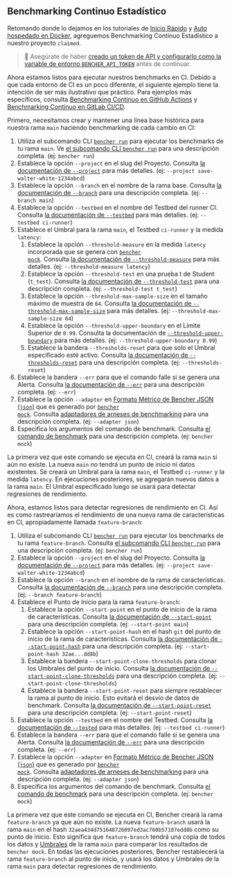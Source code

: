 
## Benchmarking Continuo Estadístico

Retomando donde lo dejamos en los tutoriales de
[Inicio Rápido][quick start] y [Auto hospedado en Docker][docker self-hosted],
agreguemos Benchmarking Continuo Estadístico a nuestro proyecto `claimed`.

> 🐰 Asegúrate de haber
> [creado un token de API y configurarlo como la variable de entorno `BENCHER_API_TOKEN`][create an api token]
> antes de continuar.

[quick start]: /es/docs/tutorial/quick-start/
[docker self-hosted]: /es/docs/tutorial/docker/
[continuous benchmarking]: /es/docs/explanation/continuous-benchmarking/
[create an api token]: /es/docs/tutorial/quick-start/#create-an-api-token

Ahora estamos listos para ejecutar nuestros benchmarks en CI.
Debido a que cada entorno de CI es un poco diferente,
el siguiente ejemplo tiene la intención de ser más ilustrativo que práctico.
Para ejemplos más específicos, consulta [Benchmarking Continuo en GitHub Actions][github actions]
y [Benchmarking Continuo en GitLab CI/CD][gitlab ci/cd].

[github actions]: /es/docs/how-to/github-actions/
[gitlab ci/cd]: /es/docs/how-to/gitlab-ci-cd/

Primero, necesitamos crear y mantener una línea base histórica para nuestra rama `main` haciendo benchmarking de cada cambio en CI:

<RunMainStatistical />

1. Utiliza el subcomando CLI <code><a href="/es/docs/explanation/bencher-run/">bencher run</a></code>
   para ejecutar los benchmarks de tu rama `main`.
   Ve [el subcomando CLI `bencher run`][bencher run] para una descripción completa.
   (ej: `bencher run`)
2. Establece la opción `--project` en el slug del Proyecto.
   Consulta [la documentación de `--project`][project option] para más detalles.
   (ej: `--project save-walter-white-1234abcd`)
3. Establece la opción `--branch` en el nombre de la rama base.
   Consulta [la documentación de `--branch`][branch option] para una descripción completa.
   (ej: `--branch main`)
4. Establece la opción `--testbed` en el nombre del Testbed del runner CI.
   Consulta [la documentación de `--testbed`][testbed option] para más detalles.
   (ej: `--testbed ci-runner`)
5. Establece el Umbral para la rama `main`, el Testbed `ci-runner` y la medida `latency`:
   1. Establece la opción `--threshold-measure` en la medida `latency` incorporada que se genera con <code><a href="/es/docs/reference/bencher-metric-format/#bencher-mock">bencher mock</a></code>.
   Consulta [la documentación de `--threshold-measure`][threshold measure option] para más detalles.
   (ej: `--threshold-measure latency`)
   2. Establece la opción `--threshold-test` en una prueba t de Student (`t_test`).
   Consulta [la documentación de `--threshold-test`][threshold test option] para una descripción completa.
   (ej: `--threshold-test t_test`)
   3. Establece la opción `--threshold-max-sample-size` en el tamaño máximo de muestra de `64`.
   Consulta [la documentación de `--threshold-max-sample-size`][threshold max sample size] para más detalles.
   (ej: `--threshold-max-sample-size 64`)
   4. Establece la opción `--threshold-upper-boundary` en el Límite Superior de `0.99`.
   Consulta la documentación de [`--threshold-upper-boundary`][threshold upper boundary] para más detalles.
   (ej: `--threshold-upper-boundary 0.99`)
   5. Establece la bandera `--thresholds-reset` para que solo el Umbral especificado esté activo.
   Consulta [la documentación de `--thresholds-reset`][thresholds reset] para una descripción completa.
   (ej: `--thresholds-reset`)
6. Establece la bandera `--err` para que el comando falle si se genera una Alerta.
   Consulta [la documentación de `--err`][alert err] para una descripción completa.
   (ej: `--err`)
7. Establece la opción `--adapter` en [Formato Métrico de Bencher JSON (`json`)][bmf] que es generado por <code><a href="/es/docs/reference/bencher-metric-format/#bencher-mock">bencher mock</a></code>.
   Consulta [adaptadores de arneses de benchmarking][adapter json] para una descripción completa.
   (ej: `--adapter json`)
8. Especifica los argumentos del comando de benchmark.
   Consulta [el comando de benchmark][command argument] para una descripción completa.
   (ej: `bencher mock`)

La primera vez que este comando se ejecuta en CI,
creará la rama `main` si aún no existe.
La nueva `main` _no_ tendrá un punto de inicio ni datos existentes.
Se creará un Umbral para la rama `main`, el Testbed `ci-runner` y la medida `latency`.
En ejecuciones posteriores, se agregarán nuevos datos a la rama `main`.
El Umbral especificado luego se usará para detectar regresiones de rendimiento.

[bencher run]: /es/docs/explanation/bencher-run/
[project option]: /es/docs/explanation/bencher-run/#--project-project
[branch option]: /es/docs/explanation/branch-selection/#--branch-branch
[testbed option]: /es/docs/explanation/bencher-run/#--testbed-testbed
[threshold measure option]: /es/docs/explanation/thresholds/#--threshold-measure-measure
[threshold test option]: /es/docs/explanation/thresholds/#--threshold-test-test
[threshold max sample size]: /es/docs/explanation/thresholds/#--threshold-max-sample-size-size
[threshold upper boundary]: /es/docs/explanation/thresholds/#--threshold-upper-boundary-boundary
[thresholds reset]: /es/docs/explanation/thresholds/#--thresholds-reset
[alert err]: /es/docs/explanation/thresholds/#--err
[bmf]: /es/docs/reference/bencher-metric-format/
[adapter json]: /es/docs/explanation/adapters/#-json
[command argument]: /es/docs/explanation/bencher-run/#benchmark-command

Ahora, estamos listos para detectar regresiones de rendimiento en CI.
Así es como rastrearíamos el rendimiento de una nueva rama de características en CI, apropiadamente llamada `feature-branch`:

<RunFeatureStatistical />

1. Utiliza el subcomando CLI <code><a href="/es/docs/explanation/bencher-run/">bencher run</a></code>
   para ejecutar los benchmarks de tu rama `feature-branch`.
   Consulta [el subcomando CLI `bencher run`][bencher run] para una descripción completa.
   (ej: `bencher run`)
2. Establece la opción `--project` en el slug del Proyecto.
   Consulta [la documentación de `--project`][project option] para más detalles.
   (ej: `--project save-walter-white-1234abcd`)
3. Establece la opción `--branch` en el nombre de la rama de características.
   Consulta [la documentación de `--branch`][branch option] para una descripción completa.
   (ej: `--branch feature-branch`)
4. Establece el Punto de Inicio para la rama `feature-branch`:
   1. Establece la opción `--start-point` en el punto de inicio de la rama de características.
   Consulta [la documentación de `--start-point`][start point] para una descripción completa.
   (ej: `--start-point main`)
   2. Establece la opción `--start-point-hash` en el hash `git` del punto de inicio de la rama de características.
   Consulta [la documentación de `--start-point-hash`][start point hash] para una descripción completa.
   (ej: `--start-point-hash 32ae...dd8b`)
   3. Establece la bandera `--start-point-clone-thresholds` para clonar los Umbrales del punto de inicio.
   Consulta [la documentación de `--start-point-clone-thresholds`][start point clone thresholds] para una descripción completa.
   (ej: `--start-point-clone-thresholds`)
   4. Establece la bandera `--start-point-reset` para siempre restablecer la rama al punto de inicio.
   Esto evitará el desvío de datos de benchmark.
   Consulta [la documentación de `--start-point-reset`][start point reset] para una descripción completa.
   (ej: `--start-point-reset`)
5. Establece la opción `--testbed` en el nombre del Testbed.
   Consulta [la documentación de `--tested`][testbed option] para más detalles.
   (ej: `--testbed ci-runner`)
6. Establece la bandera `--err` para que el comando falle si se genera una Alerta.
   Consulta [la documentación de `--err`][alert err] para una descripción completa.
   (ej: `--err`)
7. Establece la opción `--adapter` en [Formato Métrico de Bencher JSON (`json`)][bmf] que es generado por <code><a href="/es/docs/reference/bencher-metric-format/#bencher-mock">bencher mock</a></code>.
   Consulta [adaptadores de arneses de benchmarking][adapter json] para una descripción completa.
   (ej: `--adapter json`)
8. Especifica los argumentos del comando de benchmark.
   Consulta [el comando de benchmark][command argument] para una descripción completa.
   (ej: `bencher mock`)

La primera vez que este comando se ejecuta en CI,
Bencher creará la rama `feature-branch` ya que aún no existe.
La nueva `feature-branch` usará la rama `main`
en el hash `32aea434d751648726097ed3ac760b57107edd8b` como su punto de inicio.
Esto significa que `feature-branch` tendrá una copia de todos los datos y [Umbrales][thresholds]
de la rama `main` para comparar los resultados de `bencher mock`.
En todas las ejecuciones posteriores, Bencher restablecerá la rama `feature-branch` al punto de inicio,
y usará los datos y Umbrales de la rama `main` para detectar regresiones de rendimiento.

[start point]: /es/docs/explanation/branch-selection/#--start-point-branch
[start point hash]: /es/docs/explanation/branch-selection/#--start-point-hash-hash
[start point clone thresholds]: /es/docs/explanation/branch-selection/#--start-point-clone-thresholds
[start point reset]: /es/docs/explanation/branch-selection/#--start-point-reset
[thresholds]: /es/docs/explanation/thresholds/